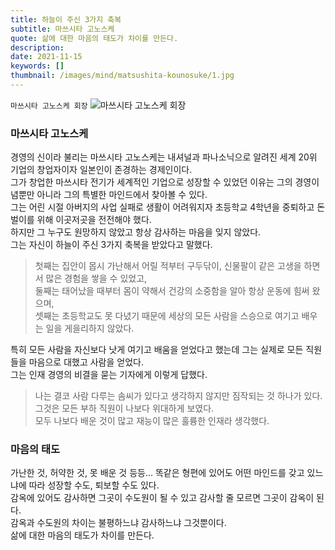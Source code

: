 ```yaml
---
title: 하늘이 주신 3가지 축복
subtitle: 마쓰시타 고노스케
quote: 삶에 대한 마음의 태도가 차이를 만든다.
description: 
date: 2021-11-15
keywords: []
thumbnail: /images/mind/matsushita-kounosuke/1.jpg
---
```


`마쓰시타 고노스케 회장`
![마쓰시타 고노스케 회장](/images/mind/matsushita-kounosuke/1.jpg)

### 마쓰시타 고노스케
경영의 신이라 불리는 마쓰시타 고노스케는 내셔널과 파나소닉으로 알려진 세계 20위 기업의 창업자이자 일본인이 존경하는 경제인이다.  
그가 창업한 마쓰시타 전기가 세계적인 기업으로 성장할 수 있었던 이유는 그의 경영이념뿐만 아니라 그의 특별한 마인드에서 찾아볼 수 있다.  
그는 어린 시절 아버지의 사업 실패로 생활이 어려워지자 초등학교 4학년을 중퇴하고 돈벌이를 위해 이곳저곳을 전전해야 했다.  
하지만 그 누구도 원망하지 않았고 항상 감사하는 마음을 잊지 않았다.  
그는 자신이 하늘이 주신 3가지 축복을 받았다고 말했다.  

> 첫째는 집안이 몹시 가난해서 어릴 적부터 구두닦이, 신물팔이 같은 고생을 하면서 많은 경험을 쌓을 수 있었고,   
> 둘째는 태어났을 때부터 몸이 약해서 건강의 소중함을 알아 항상 운동에 힘써 왔으며,   
> 셋째는 초등학교도 못 다녔기 때문에 세상의 모든 사람을 스승으로 여기고 배우는 일을 게을리하지 않았다.  

특히 모든 사람을 자신보다 낫게 여기고 배움을 얻었다고 했는데 그는 실제로 모든 직원들을 마음으로 대했고 사람을 얻었다.  
그는 인재 경영의 비결을 묻는 기자에게 이렇게 답했다.  

> 나는 결코 사람 다루는 솜씨가 있다고 생각하지 않지만 짐작되는 것 하나가 있다.  
> 그것은 모든 부하 직원이 나보다 위대하게 보였다.  
> 모두 나보다 배운 것이 많고 재능이 많은 훌륭한 인재라 생각했다.  

### 마음의 태도
가난한 것, 허약한 것, 못 배운 것 등등…
똑같은 형편에 있어도 어떤 마인드를 갖고 있느냐에 따라 성장할 수도, 퇴보할 수도 있다.  
감옥에 있어도 감사하면 그곳이 수도원이 될 수 있고 감사할 줄 모르면 그곳이 감옥이 된다.  
감옥과 수도원의 차이는 불평하느냐 감사하느냐 그것뿐이다.  
삶에 대한 마음의 태도가 차이를 만든다.  